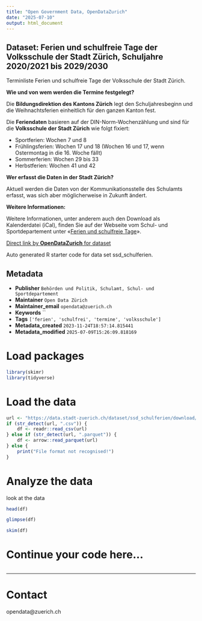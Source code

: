 ```yaml
---
title: "Open Government Data, OpenDataZurich"
date: "2025-07-10"
output: html_document
---
```


## Dataset: Ferien und schulfreie Tage der Volksschule der Stadt Zürich, Schuljahre 2020/2021 bis 2029/2030

Terminliste Ferien und schulfreie Tage der Volksschule der Stadt Zürich.

**Wie und von wem werden die Termine festgelegt?**

Die **Bildungsdirektion des Kantons Zürich** legt den Schuljahresbeginn und die Weihnachtsferien einheitlich für den ganzen Kanton fest. 

Die **Feriendaten** basieren auf der DIN-Norm-Wochenzählung und sind für die **Volksschule der Stadt Zürich** wie folgt fixiert:

- Sportferien: Wochen 7 und 8
- Frühlingsferien: Wochen 17 und 18 (Wochen 16 und 17, wenn Ostermontag in die 16. Woche fällt)
- Sommerferien: Wochen 29 bis 33
- Herbstferien: Wochen 41 und 42

**Wer erfasst die Daten in der Stadt Zürich?**

Aktuell werden die Daten von der Kommunikationsstelle des Schulamts erfasst, was sich aber möglicherweise in Zukunft ändert.

**Weitere Informationen:**

Weitere Informationen, unter anderem auch den Download als Kalenderdatei (iCal), finden Sie auf der Webseite vom Schul- und Sportdepartement unter «[Ferien und schulfreie Tage](https://www.stadt-zuerich.ch/de/bildung/volksschule/schulferien.html)».



[Direct link by **OpenDataZurich** for dataset](https://data.stadt-zuerich.ch/dataset/ssd_schulferien)

Auto generated R starter code for data set ssd_schulferien.

## Metadata

- **Publisher** `Behörden und Politik, Schulamt, Schul- und Sportdepartement`
- **Maintainer** `Open Data Zürich`
- **Maintainer_email** `opendata@zuerich.ch`
- **Keywords** ``
- **Tags** `['ferien', 'schulfrei', 'termine', 'volksschule']`
- **Metadata_created** `2023-11-24T18:57:14.815441`
- **Metadata_modified** `2025-07-09T15:26:09.818169`


# Load packages

```r
library(skimr)
library(tidyverse)
```

# Load the data

```r
url <- "https://data.stadt-zuerich.ch/dataset/ssd_schulferien/download/schulferien.csv"
if (str_detect(url, ".csv")) {
    df <- readr::read_csv(url)
} else if (str_detect(url, ".parquet")) {
    df <- arrow::read_parquet(url)
} else {
    print("File format not recognised!")
}
```

# Analyze the data

look at the data
```r
head(df)
```

```r
glimpse(df)
```

```r
skim(df)
```

# Continue your code here...

```r

```

------------------------------------------------------------------------

# Contact

opendata@zuerich.ch

